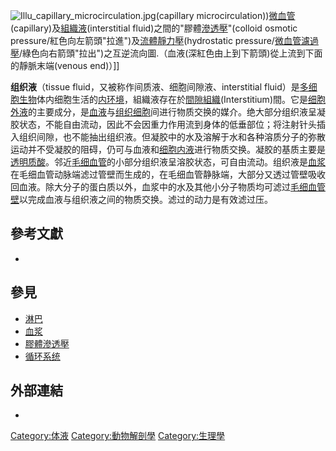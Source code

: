 {{Expert|time=2015-12-14T03:48:52+00:00}}
{{Expand |time=2010-01-08T12:29:32+00:00 }} 
[[Image:Illu_capillary_microcirculation.jpg|thumb]](capillary microcirculation))[[微血管|微血管]](capillary)及[[組織液|組織液]](interstitial fluid)之間的"膠體[[滲透壓|滲透壓]]"(colloid osmotic pressure/紅色向左箭頭"拉進")及[[流体静力学|流體靜力壓]](hydrostatic pressure/[[微血管濾過壓|微血管濾過壓]]/綠色向右箭頭"拉出")之互逆流向圖.（血液(深紅色由上到下箭頭)從上流到下面的靜脈末端(venous end)）]]

'''组织液'''（tissue fluid，又被称作间质液、细胞间隙液、interstitial fluid）是[[多细胞生物|多细胞生物]]体内细胞生活的[[内环境|内环境]]，組織液存在於[[間隙組織|間隙組織]](Interstitium)間。它是[[细胞外液|细胞外液]]的主要成分，是[[血液|血液]]与[[组织细胞|组织细胞]]间进行物质交换的媒介。绝大部分组织液呈凝胶状态，不能自由流动，因此不会因重力作用流到身体的低垂部位；将注射针头插入组织间隙，也不能抽出组织液。但凝胶中的水及溶解于水和各种溶质分子的弥散运动并不受凝胶的阻碍，仍可与血液和[[细胞内液|细胞内液]]进行物质交换。凝胶的基质主要是[[透明质酸|透明质酸]]。邻近[[毛细血管|毛细血管]]的小部分组织液呈溶胶状态，可自由流动。组织液是[[血浆|血浆]]在毛细血管动脉端滤过管壁而生成的，在毛细血管静脉端，大部分又透过管壁吸收回血液。除大分子的蛋白质以外，血浆中的水及其他小分子物质均可滤过[[毛细血管壁|毛细血管壁]]以完成血液与组织液之间的物质交换。滤过的动力是有效滤过压。

==參考文獻==
{{refbegin}}
*{{cite book | author=Marieb, Elaine N. | title=Essentials of Human Anatomy & Physiology | edition=Seventh Edition | location=San Francisco | publisher=Benjamin Cummings | year=2003 | isbn=0-8053-5385-2}}
{{refend}}

==參見==
*[[淋巴|淋巴]]
*[[血浆|血浆]]
*[[膠體滲透壓|膠體滲透壓]]
* [[循环系统|循环系统]]

==外部連結==
* {{DorlandsDict|three/000041013|Interstitial fluid}}

{{Lymphatic flow}}
{{Connective tissue}}
{{Renal physiology}}
{{生物学小作品}}

[[Category:体液|Category:体液]]
[[Category:動物解剖學|Category:動物解剖學]]
[[Category:生理學|Category:生理學]]